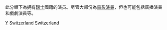 {{Catnav|頁面分類|地理|国家|欧洲国家|瑞士|瑞士人|各职业瑞士人}}
{{Catnav|頁面分類|人物|職業|按职业分类的各国人物|各职业瑞士人}}
{{Catnav|頁面分類|人物|各國人物|瑞士人|各职业瑞士人}}
{{Catnav|頁面分類|人物|各職業人物|演员|各國演員}}
{{Catnav|頁面分類|娱乐|表演藝術|各國演員}}

此分類下為拥有[[瑞士|瑞士]]國籍的演员。尽管大部份為[[電影演員|電影演員]]，但也可能包括廣播演員和戲劇演員等。
{{Commonscat|Actors from Switzerland}}

[[Category:各职业瑞士人|Y]]
[[Category:歐洲演員|Switzerland]]
[[Category:各國演員|Switzerland]]